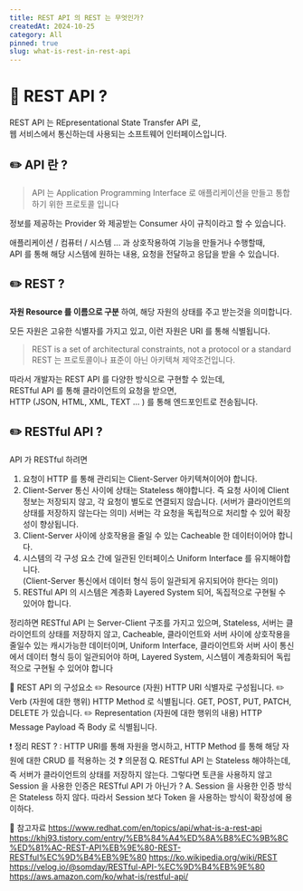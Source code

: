 ```yaml
---
title: REST API 의 REST 는 무엇인가?
createdAt: 2024-10-25
category: All
pinned: true
slug: what-is-rest-in-rest-api
---
```


# 📖 REST API ?

REST API 는 REpresentational State Transfer API 로, <br/>
웹 서비스에서 통신하는데 사용되는 소프트웨어 인터페이스입니다.

## ✏️ API 란 ?

> API 는 Application Programming Interface 로 애플리케이션을 만들고 통합하기 위한 프로토콜 입니다

정보를 제공하는 Provider 와 제공받는 Consumer 사이 규칙이라고 할 수 있습니다.

애플리케이션 / 컴퓨터 / 시스템 ... 과 상호작용하여 기능을 만들거나 수행할때,<br/>
API 를 통해 해당 시스템에 원하는 내용, 요청을 전달하고 응답을 받을 수 있습니다.

## ✏️ REST ?

**자원 Resource 를 이름으로 구분** 하여, 해당 자원의 상태를 주고 받는것을 의미합니다.

모든 자원은 고유한 식별자를 가지고 있고, 이런 자원은 URI 를 통해 식별됩니다.

> REST is a set of architectural constraints, not a protocol or a standard <br/>
> REST 는 프로토콜이나 표준이 아닌 아키텍쳐 제약조건입니다.

따라서 개발자는 REST API 를 다양한 방식으로 구현할 수 있는데,<br/>
RESTful API 를 통해 클라이언트의 요청을 받으면,<br/>
HTTP (JSON, HTML, XML, TEXT ... ) 를 통해 엔드포인트로 전송됩니다.

## ✏️ RESTful API ?

API 가 RESTful 하려면 <br/>

1. 요청이 HTTP 를 통해 관리되는 Client-Server 아키텍쳐이어야 합니다. <br/>
2. Client-Server 통신 사이에 상태는 Stateless 해야합니다. 즉 요청 사이에 Client 정보는 저장되지 않고, 각 요청이 별도로 연결되지 않습니다. (서버가 클라이언트의 상태를 저장하지 않는다는 의미)
   서버는 각 요청을 독립적으로 처리할 수 있어 확장성이 향상됩니다.<br/>
3. Client-Server 사이에 상호작용을 줄일 수 있는 Cacheable 한 데이터이어야 합니다. <br/>
4. 시스템의 각 구성 요소 간에 일관된 인터페이스 Uniform Interface 를 유지해야합니다.<br/>
   (Client-Server 통신에서 데이터 형식 등이 일관되게 유지되어야 한다는 의미)
5. RESTful API 의 시스템은 계층화 Layered System 되어, 독집적으로 구현될 수 있어야 합니다.

정리하면 RESTful API 는
Server-Client 구조를 가지고 있으며,
Stateless, 서버는 클라이언트의 상태를 저장하지 않고,
Cacheable, 클라이언트와 서버 사이에 상호작용을 줄일수 있는 캐시가능한 데이터이며,
Uniform Interface, 클라이언트와 서버 사이 통신에서 데이터 형식 등이 일관되어야 하며,
Layered System, 시스템이 계층화되어 독립적으로 구현될 수 있어야 합니다

📖 REST API 의 구성요소
✏️ Resource (자원)
HTTP URI 식별자로 구성됩니다.
✏️ Verb (자원에 대한 행위)
HTTP Method 로 식별됩니다.
GET, POST, PUT, PATCH, DELETE 가 있습니다.
✏️ Representation (자원에 대한 행위의 내용)
HTTP Message Payload 즉 Body 로 식별됩니다.

❗️ 정리
REST ? : HTTP URI를 통해 자원을 명시하고, HTTP Method 를 통해 해당 자원에 대한 CRUD 를 적용하는 것
❓ 의문점
Q. RESTful API 는 Stateless 해야하는데, 즉 서버가 클라이언트의 상태를 저장하지 않는다. 그렇다면 토큰을 사용하지 않고 Session 을 사용한 인증은 RESTful API 가 아닌가 ?
A. Session 을 사용한 인증 방식은 Stateless 하지 않다. 따라서 Session 보다 Token 을 사용하는 방식이 확장성에 용이하다.

🔗 참고자료
https://www.redhat.com/en/topics/api/what-is-a-rest-api
https://khj93.tistory.com/entry/%EB%84%A4%ED%8A%B8%EC%9B%8C%ED%81%AC-REST-API%EB%9E%80-REST-RESTful%EC%9D%B4%EB%9E%80
https://ko.wikipedia.org/wiki/REST
https://velog.io/@somday/RESTful-API-%EC%9D%B4%EB%9E%80
https://aws.amazon.com/ko/what-is/restful-api/
